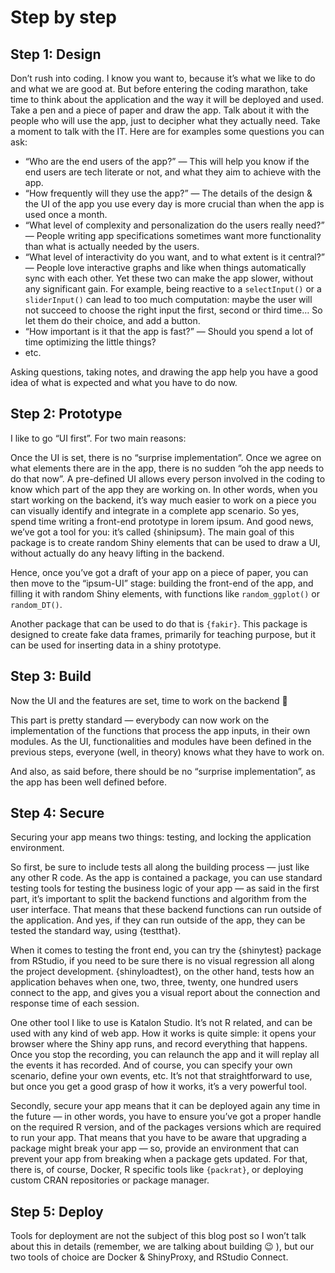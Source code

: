 # Step by step {#stepbystep}

## Step 1: Design  

Don’t rush into coding. I know you want to, because it’s what we like to do and what we are good at. But before entering the coding marathon, take time to think about the application and the way it will be deployed and used. Take a pen and a piece of paper and draw the app. Talk about it with the people who will use the app, just to decipher what they actually need. Take a moment to talk with the IT. Here are for examples some questions you can ask:

+ “Who are the end users of the app?” — This will help you know if the end users are tech literate or not, and what they aim to achieve with the app.
+ “How frequently will they use the app?” — The details of the design & the UI of the app you use every day is more crucial than when the app is used once a month.
+ “What level of complexity and personalization do the users really need?” — People writing app specifications sometimes want more functionality than what is actually needed by the users.
+ “What level of interactivity do you want, and to what extent is it central?” — People love interactive graphs and like when things automatically sync with each other. Yet these two can make the app slower, without any significant gain. For example, being reactive to a `selectInput()` or a `sliderInput()` can lead to too much computation: maybe the user will not succeed to choose the right input the first, second or third time… So let them do their choice, and add a button.
+ “How important is it that the app is fast?” — Should you spend a lot of time optimizing the little things?
+ etc.

Asking questions, taking notes, and drawing the app help you have a good idea of what is expected and what you have to do now.

## Step 2: Prototype 

I like to go “UI first”. For two main reasons:

Once the UI is set, there is no “surprise implementation”. Once we agree on what elements there are in the app, there is no sudden “oh the app needs to do that now”.
A pre-defined UI allows every person involved in the coding to know which part of the app they are working on. In other words, when you start working on the backend, it’s way much easier to work on a piece you can visually identify and integrate in a complete app scenario.
So yes, spend time writing a front-end prototype in lorem ipsum. And good news, we’ve got a tool for you: it’s called {shinipsum}. The main goal of this package is to create random Shiny elements that can be used to draw a UI, without actually do any heavy lifting in the backend.

Hence, once you’ve got a draft of your app on a piece of paper, you can then move to the “ipsum-UI” stage: building the front-end of the app, and filling it with random Shiny elements, with functions like `random_ggplot()` or `random_DT()`.

Another package that can be used to do that is `{fakir}`. This package is designed to create fake data frames, primarily for teaching purpose, but it can be used for inserting data in a shiny prototype.

## Step 3: Build

Now the UI and the features are set, time to work on the backend 🎉

This part is pretty standard — everybody can now work on the implementation of the functions that process the app inputs, in their own modules. As the UI, functionalities and modules have been defined in the previous steps, everyone (well, in theory) knows what they have to work on.

And also, as said before, there should be no “surprise implementation”, as the app has been well defined before.

## Step 4: Secure

Securing your app means two things: testing, and locking the application environment.

So first, be sure to include tests all along the building process — just like any other R code. As the app is contained a package, you can use standard testing tools for testing the business logic of your app — as said in the first part, it’s important to split the backend functions and algorithm from the user interface. That means that these backend functions can run outside of the application. And yes, if they can run outside of the app, they can be tested the standard way, using {testthat}.

When it comes to testing the front end, you can try the {shinytest} package from RStudio, if you need to be sure there is no visual regression all along the project development. {shinyloadtest}, on the other hand, tests how an application behaves when one, two, three, twenty, one hundred users connect to the app, and gives you a visual report about the connection and response time of each session.

One other tool I like to use is Katalon Studio. It’s not R related, and can be used with any kind of web app. How it works is quite simple: it opens your browser where the Shiny app runs, and record everything that happens. Once you stop the recording, you can relaunch the app and it will replay all the events it has recorded. And of course, you can specify your own scenario, define your own events, etc. It’s not that straightforward to use, but once you get a good grasp of how it works, it’s a very powerful tool.

Secondly, secure your app means that it can be deployed again any time in the future — in other words, you have to ensure you’ve got a proper handle on the required R version, and of the packages versions which are required to run your app. That means that you have to be aware that upgrading a package might break your app — so, provide an environment that can prevent your app from breaking when a package gets updated. For that, there is, of course, Docker, R specific tools like `{packrat}`, or deploying custom CRAN repositories or package manager.

## Step 5: Deploy

Tools for deployment are not the subject of this blog post so I won’t talk about this in details (remember, we are talking about building 😉 ), but our two tools of choice are Docker & ShinyProxy, and RStudio Connect.


